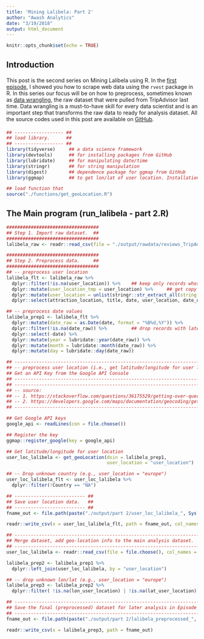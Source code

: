 ```yaml
---
title: 'Mining Lalibela: Part 2'
author: "Awash Analytics"
date: "3/19/2018"
output: html_document
---
```



<style type="text/css">

h1.title {
  font-size: 38px;
  color: DarkRed;
  text-align: center;
}
h4.author { /* Header 4 - and the author and data headers use this too  */
    font-size: 18px;
  font-family: "Times New Roman", Times, serif;
  color: DarkRed;
  text-align: center;
}
h4.date { /* Header 4 - and the author and data headers use this too  */
  font-size: 18px;
  font-family: "Times New Roman", Times, serif;
  color: DarkBlue;
  text-align: center;
  margin-bottom: 50px;
}

div.screenshot {
  width: 950px;
  height: 350px;
  margin-top: 30px;
  margin-bottom: 125px;
}

p {
  margin-top: 20px;
  margin-bottom: 20px;
}

div.img {
  margin-top: 20px;
  margin-bottom: 20px;
}

div.myCaption {
  margin-top: 10px;
  margin-bottom: 3px;
}

</style>

```r
knitr::opts_chunk$set(echo = TRUE)
```



<div id="intro">
<!-- <h4>1. Introduction</h4> -->
## Introduction

<p>
This post is the second series on Mining Lalibela using R. In the <a target="_blank" href="http://rpubs.com/haile/mining-lalibela-part-1">first episode</a>, I showed you how to scrape web data using the ``rvest`` package in R. In this series our focus will be on how to preprocess, sometimes known as <a target="_blank" href="http://qr.ae/TU1p4V">data wrangling</a>, the raw dataset that were pulled from TripAdvisor last time. Data wrangling is a must-to-have skill for every data scientist and is an important step that transforms the raw data to ready for analysis dataset. All the source codes used in this post are available on <a target="_blank" href="https://github.com/awash-analytics/Awash-Analytics-Media-RStudio/tree/master/TripAdvisor/tourism">GitHub</a>.
</p>

</div> <!-- end introduction -->



```r
## ------------------ ##
## load library.      ##
## ------------------ ##
library(tidyverse)     ## a data science framework
library(devtools)      ## for installing packages from GitHub
library(lubridate)     ## for manipulating date/time
library(stringr)       ## for string manipulation
library(digest)        ## dependence package for ggmap from GitHub
library(ggmap)         ## to get lon/lat of user location. Installation: devtools::install_github("dkahle/ggmap")

```





```r
## load function that 
source("./functions/get_geoLocation.R")
```


<div id="run_lalibelaP2-area">

## The Main program (run_lalibela - part 2.R)

```r


##################################
## Step 1. Import raw dataset.  ##
##################################
lalibela_raw <- readr::read_csv(file = "./output/rawdata/reviews_TripAdvisor-lalibela_December_22_2017.csv", col_names = T)

##################################
## Step 2. Preprocess data.     ##
##################################
## -- preprocess user location
lalibela_flt <- lalibela_raw %>% 
  dplyr::filter(!is.na(user_location)) %>%    ## keep only records whose user location is known
  dplyr::mutate(user_location_tmp = user_location) %>%     ## get copy of user location
  dplyr::mutate(user_location = unlist(stringr::str_extract_all(string = user_location_tmp, pattern = "\\D+"))) %>%   ## drop numeric values, important to find the lon/lat of user location
  dplyr::select(attraction_location, title, date, user_location, date_dataAccess)

## -- preprocess date values
lalibela_prep1 <- lalibela_flt %>% 
  dplyr::mutate(date_raw = as.Date(date, format = "%B%d,%Y")) %>% 
  dplyr::filter(!is.na(date_raw)) %>%         ## drop records with latest reviews (e.g., date = 4 days ago)
  dplyr::select(-date) %>% 
  dplyr::mutate(year = lubridate::year(date_raw)) %>% 
  dplyr::mutate(month = lubridate::month(date_raw)) %>% 
  dplyr::mutate(day = lubridate::day(date_raw)) 

## --------------------------------------------------------------------------------- ##
## -- preprocess user location (i.e., get latitude/longitude for user location).     ##
## Get an API Key from the Google API Console                                        ##
## --------------------------------------------------------------------------------- ##
## ----------------------------------------------------------------------------------------------------------- ##
## -- source:                                                                   
## -- 1. https://stackoverflow.com/questions/36175529/getting-over-query-limit-after-one-request-with-geocode
## -- 2. https://developers.google.com/maps/documentation/geocoding/get-api-key?refresh=1
## ----------------------------------------------------------------------------------------------------------- ##

## Get Google API keys
google_api <- readLines(con = file.choose())

## Register the key
ggmap::register_google(key = google_api)

## Get latitude/longitude for user location
user_loc_lalibela <- get_geoLocation(dsin = lalibela_prep1, 
                                     user_location = "user_location")

## -- Drop unknown country (e.g., user_location = "europe")
user_loc_lalibela_flt <- user_loc_lalibela %>% 
  dplyr::filter(!Country == "NA")

## -------------------------- ##
## Save user location data.   ##
## -------------------------- ##
fname_out <- file.path(paste("./output/part 2/user_loc_lalibela_", Sys.Date(), ".csv", sep = ""))

readr::write_csv(x = user_loc_lalibela_flt, path = fname_out, col_names = T)

## --------------------------------------------------------------------- ##
## Merge dataset, add geo-location info to the main analysis dataset.    ##
## --------------------------------------------------------------------- ##
user_loc_lalibela <- readr::read_csv(file = file.choose(), col_names = TRUE)

lalibela_prep2 <- lalibela_prep1 %>% 
  dplyr::left_join(user_loc_lalibela, by = "user_location")

## -- drop unknown lon/lat (e.g., user_location = "europe")
lalibela_prep3 <- lalibela_prep2 %>% 
  dplyr::filter( !is.na(lon_user_location) | !is.na(lat_user_location) )

## ------------------------------------------------------------------------- ##
## Save the final (preprocessed) dataset for later analysis in Episode 3.    ##
## ------------------------------------------------------------------------- ##
fname_out <- file.path(paste("./output/part 2/lalibela_preprocessed_", Sys.Date(), ".csv", sep = ""))

readr::write_csv(x = lalibela_prep3, path = fname_out)
```



</div> <!-- end run_lalibelaP2-area -->
